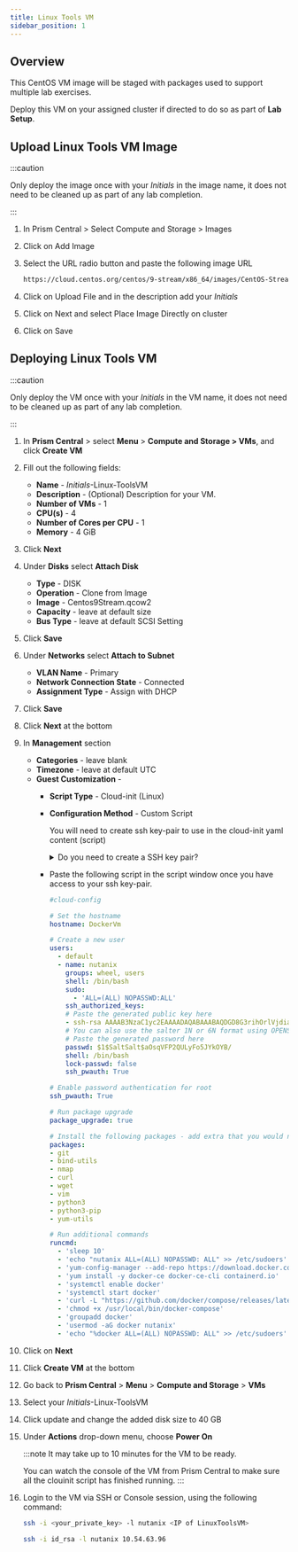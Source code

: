 ```yaml
---
title: Linux Tools VM
sidebar_position: 1
---
```


## Overview

This CentOS VM image will be staged with packages used to support multiple lab exercises.

Deploy this VM on your assigned cluster if directed to do so as part of **Lab Setup**.


## Upload Linux Tools VM Image

:::caution

Only deploy the image once with your *Initials* in the image name, it does not need to be cleaned up as part of any lab completion.

:::

1. In Prism Central > Select Compute and Storage > Images  
2. Click on Add Image 
3. Select the URL radio button and paste the following image URL
   
   ```bash
   https://cloud.centos.org/centos/9-stream/x86_64/images/CentOS-Stream-GenericCloud-x86_64-9-latest.x86_64.qcow2
   ```
4. Click on Upload File and in the description add your *Initials*
5. Click on Next and select Place Image Directly on cluster
6. Click on Save
   
## Deploying Linux Tools VM

:::caution

Only deploy the VM once with your *Initials* in the VM name, it does not need to be cleaned up as part of any lab completion.

:::

1. In **Prism Central** > select **Menu** > **Compute and Storage > VMs**, and click **Create VM**

1.  Fill out the following fields:
    -   **Name** - *Initials*-Linux-ToolsVM
    -   **Description** - (Optional) Description for your VM.
    -   **Number of VMs** - 1
    -   **CPU(s)** - 4
    -   **Number of Cores per CPU** - 1
    -   **Memory** - 4 GiB
2.  Click **Next**
3.  Under **Disks** select **Attach Disk**
    -   **Type** - DISK
    -   **Operation** - Clone from Image
    -   **Image** - Centos9Stream.qcow2
    -   **Capacity** - leave at default size
    -   **Bus Type** - leave at default SCSI Setting
4.  Click **Save**
5.  Under **Networks** select **Attach to Subnet**
    -   **VLAN Name** - Primary
    -   **Network Connection State** - Connected
    -   **Assignment Type** - Assign with DHCP
6.  Click **Save**
7.  Click **Next** at the bottom
8.  In **Management** section
    -   **Categories** - leave blank
    -   **Timezone** - leave at default UTC
    -   **Guest Customization** - 
        - **Script Type** - Cloud-init (Linux)
        - **Configuration Method** - Custom Script 
         
          You will need to create ssh key-pair to use in the cloud-init yaml content (script)

          <details>

          <summary>Do you need to create a SSH key pair?</summary>
           
           You can use any online ssh key generator if you are using Windows. Execute the following commands in you are in a Linux / Mac environment to generate a private key.
    
           ```bash
           ssh-keygen -t rsa -b 2048 -C "Created for Linux Tools VM"
           
           # follow prompts 
           # do not specify passphrase
           # once completed run the following command
           
           cat id_rsa.pub
           
           # copy the contents of the id_rsa.pub file to your cloudinit yaml file
           ```
          </details>

        - Paste the following script in the script window once you have access to your ssh key-pair.
        
           ```yaml title="Remember to change to your hostname"
           #cloud-config

           # Set the hostname
           hostname: DockerVm
           
           # Create a new user
           users:
             - default
             - name: nutanix
               groups: wheel, users
               shell: /bin/bash
               sudo:
                 - 'ALL=(ALL) NOPASSWD:ALL'
               ssh_authorized_keys:
               # Paste the generated public key here
               - ssh-rsa AAAAB3NzaC1yc2EAAAADAQABAAABAQDGD8G3rihOrlVjdiayQy/.............
               # You can also use the salter 1N or 6N format using OPENSSL (openssl passwd -1 -salt SaltSalt "yourplaintextpassword")
               # Paste the generated password here
               passwd: $1$SaltSalt$aOsqVFP2QULyFo5JYkOYB/
               shell: /bin/bash
               lock-passwd: false
               ssh_pwauth: True                 
           
           # Enable password authentication for root
           ssh_pwauth: True
           
           # Run package upgrade
           package_upgrade: true
           
           # Install the following packages - add extra that you would need
           packages:
           - git
           - bind-utils
           - nmap
           - curl
           - wget 
           - vim
           - python3
           - python3-pip
           - yum-utils
           
           # Run additional commands
           runcmd:
             - 'sleep 10'
             - 'echo "nutanix ALL=(ALL) NOPASSWD: ALL" >> /etc/sudoers'
             - 'yum-config-manager --add-repo https://download.docker.com/linux/centos/docker-ce.repo'
             - 'yum install -y docker-ce docker-ce-cli containerd.io'
             - 'systemctl enable docker'
             - 'systemctl start docker'
             - 'curl -L "https://github.com/docker/compose/releases/latest/download/docker-compose-$(uname -s)-$(uname -m)" -o /usr/local/bin/docker-compose'
             - 'chmod +x /usr/local/bin/docker-compose'
             - 'groupadd docker'
             - 'usermod -aG docker nutanix'
             - 'echo "%docker ALL=(ALL) NOPASSWD: ALL" >> /etc/sudoers'
           ```


9. Click on **Next**
9.  Click **Create VM** at the bottom
10. Go back to **Prism Central** > **Menu** > **Compute and Storage** > **VMs**
11. Select your *Initials*-Linux-ToolsVM
12. Click update and change the added disk size to 40 GB
12. Under **Actions** drop-down menu, choose **Power On**

    :::note
    It may take up to 10 minutes for the VM to be ready.
    
    You can watch the console of the VM from Prism Central to make sure all the clouinit script has finished running.
    :::

13. Login to the VM via SSH or Console session, using the following command:

    ```bash
    ssh -i <your_private_key> -l nutanix <IP of LinuxToolsVM>
    ```
    ```bash title="Example command"
    ssh -i id_rsa -l nutanix 10.54.63.96
    ```

